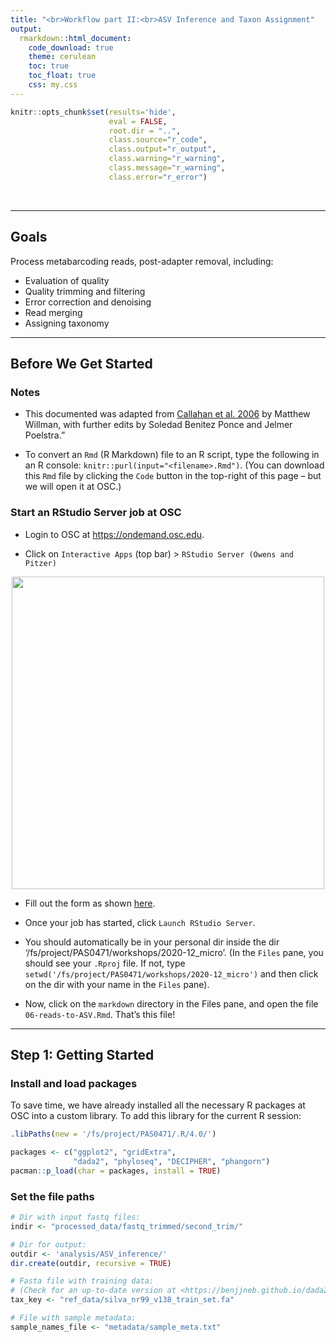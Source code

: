 ```yaml
---
title: "<br>Workflow part II:<br>ASV Inference and Taxon Assignment"
output:
  rmarkdown::html_document:
    code_download: true
    theme: cerulean
    toc: true
    toc_float: true
    css: my.css
---
```


```r
knitr::opts_chunk$set(results='hide',
                      eval = FALSE,
                      root.dir = "..",
                      class.source="r_code",
                      class.output="r_output",
                      class.warning="r_warning",
                      class.message="r_warning",
                      class.error="r_error")
```

<br>

-----

## Goals

Process metabarcoding reads, post-adapter removal, including:

- Evaluation of quality
- Quality trimming and filtering
- Error correction and denoising
- Read merging
- Assigning taxonomy

-----

## Before We Get Started

### Notes

- This documented was adapted from [Callahan et al. 2006](https://f1000research.com/articles/5-1492/v2)
  by Matthew Willman, with further edits by Soledad Benitez Ponce and Jelmer Poelstra."
  
- To convert an `Rmd` (R Markdown) file to an R script,
  type the following in an R console:
  `knitr::purl(input="<filename>.Rmd")`.
  (You can download this `Rmd` file by clicking the `Code` button
  in the top-right of this page -- but we will open it at OSC.)

### Start an RStudio Server job at OSC

- Login to OSC at <https://ondemand.osc.edu>.

- Click on `Interactive Apps` (top bar) > `RStudio Server (Owens and Pitzer)`

<p align="center">
<img src=slides/figs_OSC/apps.png width="500">
</p>

- Fill out the form as shown [here](slides/03-OSC-slides.html#rstudio_server_job).

- Once your job has started, click `Launch RStudio Server`.

- You should automatically be in your personal dir inside the dir
  '/fs/project/PAS0471/workshops/2020-12_micro'.
  (In the `Files` pane, you should see your `.Rproj` file. 
  If not, type `setwd('/fs/project/PAS0471/workshops/2020-12_micro')`
  and then click on the dir with your name in the `Files` pane).

- Now, click on the `markdown` directory in the Files pane,
  and open the file `06-reads-to-ASV.Rmd`. That's this file!

-----

## Step 1: Getting Started

### Install and load packages

To save time, we have already installed all the necessary R packages at OSC
into a custom library.
To add this library for the current R session:

```r
.libPaths(new = '/fs/project/PAS0471/.R/4.0/')
```


```r
packages <- c("ggplot2", "gridExtra",
              "dada2", "phyloseq", "DECIPHER", "phangorn")
pacman::p_load(char = packages, install = TRUE)
```

### Set the file paths

```r
# Dir with input fastq files:
indir <- "processed_data/fastq_trimmed/second_trim/"

# Dir for output:
outdir <- 'analysis/ASV_inference/'
dir.create(outdir, recursive = TRUE)

# Fasta file with training data:
# (Check for an up-to-date version at <https://benjjneb.github.io/dada2/training.html>)
tax_key <- "ref_data/silva_nr99_v138_train_set.fa" 

# File with sample metadata:
sample_names_file <- "metadata/sample_meta.txt"
```
